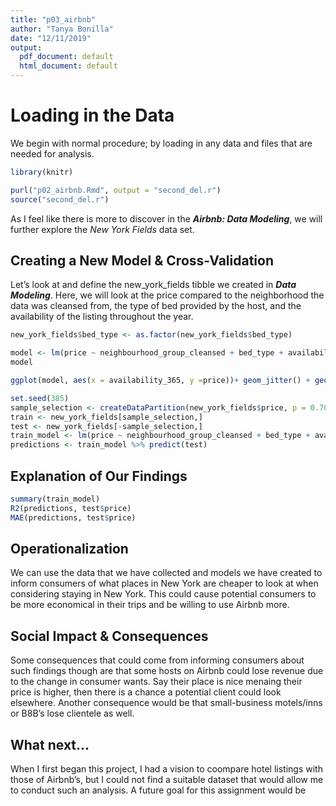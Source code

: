 ```yaml
---
title: "p03_airbnb"
author: "Tanya Bonilla"
date: "12/11/2019"
output:
  pdf_document: default
  html_document: default
---
```


# Loading in the Data

We begin with normal procedure; by loading in any data and files that are needed for analysis.

```r
library(knitr)

purl("p02_airbnb.Rmd", output = "second_del.r")
source("second_del.r")
```

As I feel like there is more to discover in the  ***Airbnb: Data Modeling***, we will further explore the *New York Fields* data set.

## Creating a New Model & Cross-Validation

Let's look at and define the new_york_fields tibble we created in ***Data Modeling***. Here, we will look at the price compared to the neighborhood the data was cleansed from, the type of bed provided by the host, and the availability of the listing throughout the year.
```r
new_york_fields$bed_type <- as.factor(new_york_fields$bed_type)

model <- lm(price ~ neighbourhood_group_cleansed + bed_type + availability_365, data = new_york_fields)
model

ggplot(model, aes(x = availability_365, y =price))+ geom_jitter() + geom_smooth(method= lm)
```

```r
set.seed(385)
sample_selection <- createDataPartition(new_york_fields$price, p = 0.70, list = FALSE)
train <- new_york_fields[sample_selection,]
test <- new_york_fields[-sample_selection,]
train_model <- lm(price ~ neighbourhood_group_cleansed + bed_type + availability_365, data = train)
predictions <- train_model %>% predict(test)
```

## Explanation of Our Findings
```r
summary(train_model)
R2(predictions, test$price)
MAE(predictions, test$price)
```

## Operationalization

  We can use the data that we have collected and models we have created to inform consumers of what places in New York are cheaper to look at when considering staying in New York. This could cause potential consumers to be more economical in their trips and be willing to use Airbnb more.
  
## Social Impact & Consequences
  Some consequences that could come from informing consumers about such findings though are that some hosts on Airbnb could lose revenue due to the change in consumer wants. Say their place is nice menaing their price is higher, then there is a chance a potential client could look elsewhere. Another consequence would be that small-business motels/inns or B8B's lose clientele as well. 
  
## What next...
When I first began this project, I had a vision to coompare hotel listings with those of Airbnb's, but I could not find a suitable dataset that would allow me to conduct such an analysis. A future goal for this assignment  would be 

